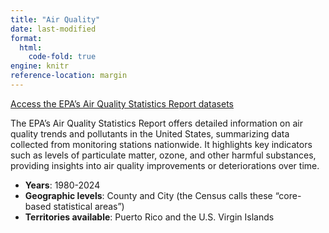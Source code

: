 ```yaml
---
title: "Air Quality"
date: last-modified
format: 
  html:
    code-fold: true
engine: knitr
reference-location: margin
---
```

[Access the EPA's Air Quality Statistics Report datasets](https://www.epa.gov/outdoor-air-quality-data/air-quality-statistics-report){.external target="_blank"}

The EPA's Air Quality Statistics Report offers detailed information on air quality trends and pollutants in the United States, summarizing data collected from monitoring stations nationwide. It highlights key indicators such as levels of particulate matter, ozone, and other harmful substances, providing insights into air quality improvements or deteriorations over time.

* **Years**: 1980-2024
* **Geographic levels**: County and City (the Census calls these "core-based statistical areas")
* **Territories available**: Puerto Rico and the U.S. Virgin Islands


